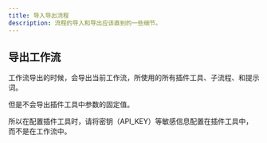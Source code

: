 ---
title: 导入导出流程
description: 流程的导入和导出应该直到的一些细节。
---

## 导出工作流

工作流导出的时候，会导出当前工作流，所使用的所有插件工具、子流程、和提示词。

但是不会导出插件工具中参数的固定值。

所以在配置插件工具时，请将密钥（API_KEY）等敏感信息配置在插件工具中，而不是在工作流中。